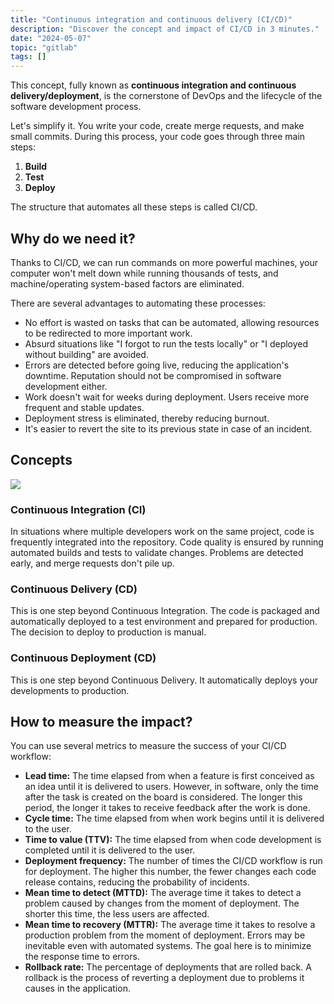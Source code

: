 ```yaml
---
title: "Continuous integration and continuous delivery (CI/CD)"
description: "Discover the concept and impact of CI/CD in 3 minutes."
date: "2024-05-07"
topic: "gitlab"
tags: []
---
```


This concept, fully known as **continuous integration and continuous delivery/deployment**, is the cornerstone of DevOps and the lifecycle of the software development process.

Let's simplify it. You write your code, create merge requests, and make small commits. During this process, your code goes through three main steps:

1. **Build**
2. **Test**
3. **Deploy**

The structure that automates all these steps is called CI/CD.

## Why do we need it?

Thanks to CI/CD, we can run commands on more powerful machines, your computer won't melt down while running thousands of tests, and machine/operating system-based factors are eliminated.

There are several advantages to automating these processes:

- No effort is wasted on tasks that can be automated, allowing resources to be redirected to more important work.
- Absurd situations like "I forgot to run the tests locally" or "I deployed without building" are avoided.
- Errors are detected before going live, reducing the application's downtime. Reputation should not be compromised in software development either.
- Work doesn't wait for weeks during deployment. Users receive more frequent and stable updates.
- Deployment stress is eliminated, thereby reducing burnout.
- It's easier to revert the site to its previous state in case of an incident.

## Concepts

![](https://d36ai2hkxl16us.cloudfront.net/course-uploads/bf663a54-0bb6-4726-bd83-1e76668129cf/8u7utgpy3iuj-GitLabWorkflow.png)

### Continuous Integration (CI)

In situations where multiple developers work on the same project, code is frequently integrated into the repository. Code quality is ensured by running automated builds and tests to validate changes. Problems are detected early, and merge requests don't pile up.

### Continuous Delivery (CD)

This is one step beyond Continuous Integration. The code is packaged and automatically deployed to a test environment and prepared for production. The decision to deploy to production is manual.

### Continuous Deployment (CD)

This is one step beyond Continuous Delivery. It automatically deploys your developments to production.

## How to measure the impact?

You can use several metrics to measure the success of your CI/CD workflow:

- **Lead time:** The time elapsed from when a feature is first conceived as an idea until it is delivered to users. However, in software, only the time after the task is created on the board is considered. The longer this period, the longer it takes to receive feedback after the work is done.
- **Cycle time:** The time elapsed from when work begins until it is delivered to the user.
- **Time to value (TTV):** The time elapsed from when code development is completed until it is delivered to the user.
- **Deployment frequency:** The number of times the CI/CD workflow is run for deployment. The higher this number, the fewer changes each code release contains, reducing the probability of incidents.
- **Mean time to detect (MTTD):** The average time it takes to detect a problem caused by changes from the moment of deployment. The shorter this time, the less users are affected.
- **Mean time to recovery (MTTR):** The average time it takes to resolve a production problem from the moment of deployment. Errors may be inevitable even with automated systems. The goal here is to minimize the response time to errors.
- **Rollback rate:** The percentage of deployments that are rolled back. A rollback is the process of reverting a deployment due to problems it causes in the application.